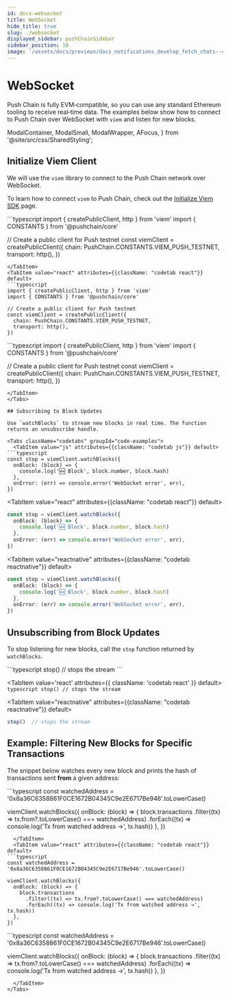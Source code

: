 ```yaml
---
id: docs-websocket
title: WebSocket
hide_title: true
slug: ./websocket
displayed_sidebar: pushChainSidebar
sidebar_position: 10
image: '/assets/docs/previews/docs_notifications_develop_fetch_chats--create_channel.png'
---
```


# WebSocket

Push Chain is fully EVM‑compatible, so you can use any standard Ethereum tooling to receive real‑time data. The examples below show how to connect to Push Chain over WebSocket with `viem` and listen for new blocks.

<head>
  <title>{`WebSocket | Push Chain | Push Documentation`}</title>
</head>

  ModalContainer,
  ModalSmall,
  ModalWrapper,
  AFocus,
} from '@site/src/css/SharedStyling';

## Initialize Viem Client

We will use the `viem` library to connect to the Push Chain network over WebSocket.

To learn how to connect `viem` to Push Chain, check out the [Initialize Viem SDK](../initialize-viem-sdk) page.

<Tabs className="codetabs" groupId="code-examples">
  <TabItem value="js" attributes={{className: "codetab js"}} default>
```typescript
import { createPublicClient, http } from 'viem'
import { CONSTANTS } from '@pushchain/core'

// Create a public client for Push testnet
const viemClient = createPublicClient({
chain: PushChain.CONSTANTS.VIEM_PUSH_TESTNET,
transport: http(),
})

````
</TabItem>
<TabItem value="react" attributes={{className: "codetab react"}} default>
```typescript
import { createPublicClient, http } from 'viem'
import { CONSTANTS } from '@pushchain/core'

// Create a public client for Push testnet
const viemClient = createPublicClient({
  chain: PushChain.CONSTANTS.VIEM_PUSH_TESTNET,
  transport: http(),
})
````

</TabItem>
<TabItem value="reactnative" attributes={{className: "codetab reactnative"}} default>
```typescript
import { createPublicClient, http } from 'viem'
import { CONSTANTS } from '@pushchain/core'

// Create a public client for Push testnet
const viemClient = createPublicClient({
chain: PushChain.CONSTANTS.VIEM_PUSH_TESTNET,
transport: http(),
})

````
</TabItem>
</Tabs>

## Subscribing to Block Updates

Use `watchBlocks` to stream new blocks in real time. The function returns an unsubscribe handle.

<Tabs className="codetabs" groupId="code-examples">
  <TabItem value="js" attributes={{className: "codetab js"}} default>
```typescript
const stop = viemClient.watchBlocks({
  onBlock: (block) => {
    console.log('🆕 Block', block.number, block.hash)
  },
  onError: (err) => console.error('WebSocket error', err),
})
````

  </TabItem>

  <TabItem value="react" attributes={{className: "codetab react"}} default>
```typescript
const stop = viemClient.watchBlocks({
  onBlock: (block) => {
    console.log('🆕 Block', block.number, block.hash)
  },
  onError: (err) => console.error('WebSocket error', err),
})
```
  </TabItem>

  <TabItem value="reactnative" attributes={{className: "codetab reactnative"}} default>
```typescript
const stop = viemClient.watchBlocks({
  onBlock: (block) => {
    console.log('🆕 Block', block.number, block.hash)
  },
  onError: (err) => console.error('WebSocket error', err),
})
```
  </TabItem>
</Tabs>

## Unsubscribing from Block Updates

To stop listening for new blocks, call the `stop` function returned by `watchBlocks`.

<Tabs className="codetabs" groupId="code-examples">
  <TabItem value="js" attributes={{className: "codetab js"}} default>
```typescript
stop()  // stops the stream
```
  </TabItem>

<TabItem value='react' attributes={{ className: 'codetab react' }} default>
  ```typescript stop() // stops the stream ```
</TabItem>

  <TabItem value="reactnative" attributes={{className: "codetab reactnative"}} default>
```typescript
stop()  // stops the stream
```
  </TabItem>
</Tabs>

## Example: Filtering New Blocks for Specific Transactions

The snippet below watches every new block and prints the hash of transactions sent **from** a given address:

<Tabs className="codetabs" groupId="code-examples">
  <TabItem value="js" attributes={{className: "codetab js"}} default>
```typescript
const watchedAddress = '0x8a36C6358861F0CE1672B04345C9e2E6717Be946'.toLowerCase()

viemClient.watchBlocks({
onBlock: (block) => {
block.transactions
.filter((tx) => tx.from?.toLowerCase() === watchedAddress)
.forEach((tx) => console.log('Tx from watched address →', tx.hash))
},
})

````
  </TabItem>
  <TabItem value="react" attributes={{className: "codetab react"}} default>
```typescript
const watchedAddress = '0x8a36C6358861F0CE1672B04345C9e2E6717Be946'.toLowerCase()

viemClient.watchBlocks({
  onBlock: (block) => {
    block.transactions
      .filter((tx) => tx.from?.toLowerCase() === watchedAddress)
      .forEach((tx) => console.log('Tx from watched address →', tx.hash))
  },
})
````

  </TabItem>
  <TabItem value="reactnative" attributes={{className: "codetab reactnative"}} default>
```typescript
const watchedAddress = '0x8a36C6358861F0CE1672B04345C9e2E6717Be946'.toLowerCase()

viemClient.watchBlocks({
onBlock: (block) => {
block.transactions
.filter((tx) => tx.from?.toLowerCase() === watchedAddress)
.forEach((tx) => console.log('Tx from watched address →', tx.hash))
},
})

```
  </TabItem>
</Tabs>
```
